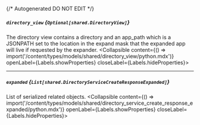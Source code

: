 {/* Autogenerated DO NOT EDIT  */}

##### `directory_view` *{`Optional[shared.DirectoryView]`}*
The directory view contains a directory and an app_path which is a JSONPATH set to the location in the expand mask that the expanded app will live if requested by the expander.
<Collapsible content={() => import('/content/types/models/shared/directory_view/python.mdx')} openLabel={Labels.showProperties} closeLabel={Labels.hideProperties}>
</Collapsible>

---
##### `expanded` *{`List[shared.DirectoryServiceCreateResponseExpanded]`}*
List of serialized related objects.
<Collapsible content={() => import('/content/types/models/shared/directory_service_create_response_expanded/python.mdx')} openLabel={Labels.showProperties} closeLabel={Labels.hideProperties}>
</Collapsible>


